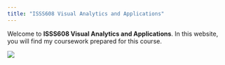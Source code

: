```yaml
---
title: "ISSS608 Visual Analytics and Applications"
---
```


Welcome to **ISSS608 Visual Analytics and Applications**. In this website, you will find my coursework prepared for this course.

![](images/pic.png)
